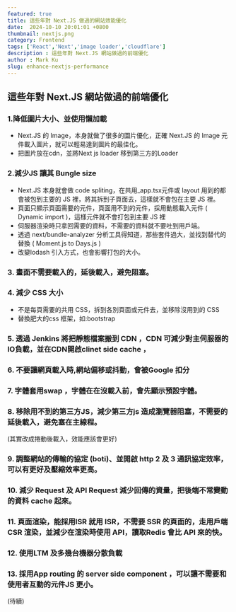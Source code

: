 ```yaml
---
featured: true
title: 這些年對 Next.JS 做過的網站效能優化
date:  2024-10-10 20:01:01 +0800
thumbnail: nextjs.png
category: Frontend
tags: ['React','Next','image loader','cloudflare']
description : 這些年對 Next.JS 網站做過的前端優化
author : Mark Ku
slug: enhance-nextjs-performance
---
```

## 這些年對 Next.JS 網站做過的前端優化
### 1.降低圖片大小、並使用懶加載
* Next.JS 的 Image，本身就做了很多的圖片優化，正確 Next.JS 的 Image 元件載入圖片，就可以輕易達到圖片的最佳化。
* 把圖片放在cdn，並將Next js loader 移到第三方的Loader 
### 2.減少JS 讓其 Bungle size 
* Next.JS 本身就會做 code spliting，在共用_app.tsx元件或 layout 用到的都會被包到主要的 JS 裡，將其拆到子頁面去，這樣就不會包在主要 JS 裡。
* 頁面只顯示頁面需要的元件，頁面用不到的元件，採用動態載入元件 ( Dynamic import )，這樣元件就不會打包到主要 JS 裡
* 伺服器渲染時只拿回需要的資料，不需要的資料就不要吐到用戶端。
* 透過 next/bundle-analyzer 分析工具得知道，那些套件過大，並找到替代的替換 ( Moment.js to Days.js )
* 改變lodash 引入方式，也會影響打包的大小。
### 3. 畫面不需要載入的，延後載入，避免阻塞。
### 4. 減少 CSS 大小 
* 不是每頁需要的共用 CSS，拆到各別頁面或元件去，並移除沒用到的 CSS 
* 替換肥大的css 框架，如:bootstrap 
### 5. 透過 Jenkins 將把靜態檔案搬到 CDN ，CDN 可減少對主伺服器的IO負載，並在CDN開啟clinet side  cache ，
### 6. 不要讓網頁載入時,網站偏移或抖動，會被Google 扣分
### 7. 字體套用swap ，字體在在沒載入前，會先顯示預設字體。
### 8. 移除用不到的第三方JS，減少第三方js 造成瀏覽器阻塞，不需要的延後載入，避免塞在主線程。
(其實改成捲動後載入，效能應該會更好)
### 9. 調整網站的傳輸的協定 (boti)、並開啟 http 2 及 3 通訊協定效率，可以有更好及壓縮效率更高。
### 10. 減少 Request 及 API Request 減少回傳的資量，把後端不常變動的資料 cache 起來。
### 11. 頁面渲染，能採用ISR 就用 ISR，不需要 SSR 的頁面的，走用戶端 CSR 渲染，並減少在渲染時使用 API，讀取Redis 會比 API 來的快。
### 12. 使用LTM 及多幾台機器分散負載
### 13. 採用App routing 的 server side component ，可以讓不需要和使用者互動的元件JS 更小。

(待續)